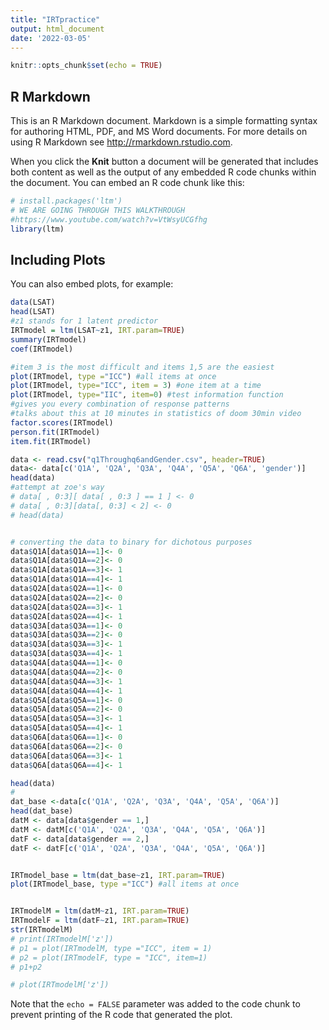 ---
title: "IRTpractice"
output: html_document
date: '2022-03-05'
---

```{r setup, include=FALSE}
knitr::opts_chunk$set(echo = TRUE)
```

## R Markdown

This is an R Markdown document. Markdown is a simple formatting syntax for authoring HTML, PDF, and MS Word documents. For more details on using R Markdown see <http://rmarkdown.rstudio.com>.

When you click the **Knit** button a document will be generated that includes both content as well as the output of any embedded R code chunks within the document. You can embed an R code chunk like this:

```{r}
# install.packages('ltm')
# WE ARE GOING THROUGH THIS WALKTHROUGH
#https://www.youtube.com/watch?v=VtWsyUCGfhg
library(ltm)

```

## Including Plots

You can also embed plots, for example:

```{r pressure, echo=FALSE}
data(LSAT)
head(LSAT)
#z1 stands for 1 latent predictor
IRTmodel = ltm(LSAT~z1, IRT.param=TRUE)
summary(IRTmodel)
coef(IRTmodel)


```

```{r}

#item 3 is the most difficult and items 1,5 are the easiest
plot(IRTmodel, type ="ICC") #all items at once
plot(IRTmodel, type="ICC", item = 3) #one item at a time
plot(IRTmodel, type="IIC", item=0) #test information function
#gives you every combination of response patterns
#talks about this at 10 minutes in statistics of doom 30min video
factor.scores(IRTmodel)
person.fit(IRTmodel)
item.fit(IRTmodel)

```


```{r}
data <- read.csv("q1Throughq6andGender.csv", header=TRUE) 
data<- data[c('Q1A', 'Q2A', 'Q3A', 'Q4A', 'Q5A', 'Q6A', 'gender')]
head(data)
#attempt at zoe's way
# data[ , 0:3][ data[ , 0:3 ] == 1 ] <- 0
# data[ , 0:3][data[, 0:3] < 2] <- 0
# head(data)


# converting the data to binary for dichotous purposes
data$Q1A[data$Q1A==1]<- 0
data$Q1A[data$Q1A==2]<- 0
data$Q1A[data$Q1A==3]<- 1
data$Q1A[data$Q1A==4]<- 1
data$Q2A[data$Q2A==1]<- 0
data$Q2A[data$Q2A==2]<- 0
data$Q2A[data$Q2A==3]<- 1
data$Q2A[data$Q2A==4]<- 1
data$Q3A[data$Q3A==1]<- 0
data$Q3A[data$Q3A==2]<- 0
data$Q3A[data$Q3A==3]<- 1
data$Q3A[data$Q3A==4]<- 1
data$Q4A[data$Q4A==1]<- 0
data$Q4A[data$Q4A==2]<- 0
data$Q4A[data$Q4A==3]<- 1
data$Q4A[data$Q4A==4]<- 1
data$Q5A[data$Q5A==1]<- 0
data$Q5A[data$Q5A==2]<- 0
data$Q5A[data$Q5A==3]<- 1
data$Q5A[data$Q5A==4]<- 1
data$Q6A[data$Q6A==1]<- 0
data$Q6A[data$Q6A==2]<- 0
data$Q6A[data$Q6A==3]<- 1
data$Q6A[data$Q6A==4]<- 1

head(data)
# 
dat_base <-data[c('Q1A', 'Q2A', 'Q3A', 'Q4A', 'Q5A', 'Q6A')]
head(dat_base)
datM <- data[data$gender == 1,]
datM <- datM[c('Q1A', 'Q2A', 'Q3A', 'Q4A', 'Q5A', 'Q6A')]
datF <- data[data$gender == 2,]
datF <- datF[c('Q1A', 'Q2A', 'Q3A', 'Q4A', 'Q5A', 'Q6A')]



```
```{r}
IRTmodel_base = ltm(dat_base~z1, IRT.param=TRUE)
plot(IRTmodel_base, type ="ICC") #all items at once



```

```{r}

IRTmodelM = ltm(datM~z1, IRT.param=TRUE)
IRTmodelF = ltm(datF~z1, IRT.param=TRUE)
str(IRTmodelM)
# print(IRTmodelM['z'])
# p1 = plot(IRTmodelM, type ="ICC", item = 1)
# p2 = plot(IRTmodelF, type = "ICC", item=1)
# p1+p2

# plot(IRTmodelM['z'])
```

Note that the `echo = FALSE` parameter was added to the code chunk to prevent printing of the R code that generated the plot.

